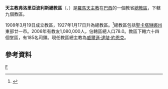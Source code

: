 {{Infobox Roman Catholic diocese
|jurisdiction = 總教區
|name = 弗洛里亞波利斯
|latin= Archidioecesis Florianopolitana
|image =Florianopolis catedral metropolitana.JPG
|caption =流亡聖母主教座堂
|location = [[巴西|巴西]]
|territory =[[聖卡塔琳娜州|聖卡塔琳娜州]]東部廿一市
|population =1,080,000
|rite = [[罗马礼|罗马礼]]
|patron =
|province =
|established = 1908年
|cathedral = [[流亡聖母主教座堂_(弗洛里亞波利斯)|流亡聖母主教座堂]]
|co-cathedral =
|leadership = 總主教
|website =
|pope =
|patriarch=
|metropolitan =威爾遜·達陡·約恩克
|ordinary =
|coadjutor archbishop =
|coadjutor bishop=
|auxiliary =
|emeritus = }}

'''天主教弗洛里亞波利斯總教區'''（{{lang-la|Archidioecesis Florianopolitana}}、{{lang-pt|Arquidiocese de Florianópolis}}）是[[羅馬天主教|羅馬天主教]]在[[巴西|巴西]]的一個教省[[總教區|總教區]]，下轄九個教區。

1908年3月19日成立教區，1927年1月17日升為總教區。<ref>{{cite journal
|journal=[[宗座公報|宗座公報]]
|publisher=梵蒂岡出版社
|date=1927年
|volume=19
|title=''Inter praecipuas''
|page=172
|url=http://www.vatican.va/archive/aas/documents/AAS%2019%20%5B1927%5D%20-%20ocr.pdf
|access-date=2013-10-30
|archive-date=2013-03-03
|archive-url=https://web.archive.org/web/20130303051623/http://www.vatican.va/archive/aas/documents/AAS%2019%20%5B1927%5D%20-%20ocr.pdf
|dead-url=no
}}</ref>總教區包括[[聖卡塔琳娜州|聖卡塔琳娜州]]東部廿一市。2006年有教友1,080,000人，佔轄區總人口78.0。教區下轄六十四個堂區，有185名司鐸。現任教區總主教為[[威爾遜·達陡·約恩克|威爾遜·達陡·約恩克]]。

==參考資料==
{{reflist}}
[[Category:巴西天主教教區|F]]